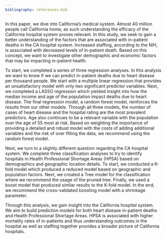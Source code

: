 ```yaml
---
bibliography: references.bib
---
```


In this paper, we dive into California's medical system. Almost 40 million people call California home, as such understanding the efficacy of the California hospital system proves relevant. In this study, we seek to gain a better understanding of the factors that are associated with in-patient deaths in the CA hospital system. Increased staffing, according to the NIH, is associated with decreased levels of in-patient death. Based on this concept, we want to investigate other demographic and economic factors that may be impacting in-patient health. 

To start, we completed a series of three regression analyses. In this analysis we want to know if we can predict in-patient deaths due to heart disease per thousand people. We start with a multiple linear regression that provides an unsatisfactory model with only two significant predictor variables. Next, we completed a LASSO regression which yielded insight into how the median income and age of the population impact deaths due to heart disease. The final regression model, a random forest model, reinforces the results from our other models. Through all three models, the number of cases of heart disease and the hospital rating are the most prevalent predictors. Age also continues to be a relevant variable with the population over the age of 55 most at risk. Based on weighting the importance of providing a detailed and robust model with the costs of adding additional variables and the risk of over fitting the data, we recommend using the random forest model. 

Next, we turn to a slightly different question regarding the CA hospital system. We complete three classification analyses to try to identify hospitals in Health Professional Shortage Areas (HPSA) based on demographics and geographic location details. To start, we conducted a K-fold model which produced a reduced model based on geographic and population factors. Next, we created a Tree model for the classification where we recommend the usage of the pruned tree. Finally, we used a boost model that produced similar results to the K-fold model. In the end, we recommend the cross-validated boosting model with a shrinkage parameter. 

Through this analysis, we gain insight into the California hospital system. We aim to build prediction models for both heart disease in-patient deaths and Health Professional Shortage Areas. HPSA is associated with higher mortality rates of in-patients and thus understanding outcomes in the hospital as well as staffing together provides a broader picture of California hospitals.  